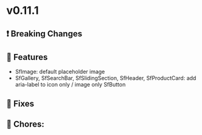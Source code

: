 
<Meta title="Releases/v0.11.x - Latest Minor/v0.11.1 - Latest/Change log" />

# v0.11.1

## ❗ Breaking Changes


## 🚀 Features

- SfImage: default placeholder image
- SfGallery, SfSearchBar, SfSlidingSection, SfHeader, SfProductCard: add aria-label to icon only / image only SfButton

## 🐛 Fixes


## 🧹 Chores:


